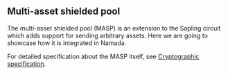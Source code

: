 ## Multi-asset shielded pool

The multi-asset shielded pool (MASP) is an extension to the Sapling circuit which adds support for sending arbitrary assets.
Here we are going to showcase how it is integrated in Namada.

For detailed specification about the MASP itself, see [Cryptographic specification](https://github.com/anoma/masp/blob/main/docs/multi-asset-shielded-pool.pdf).
